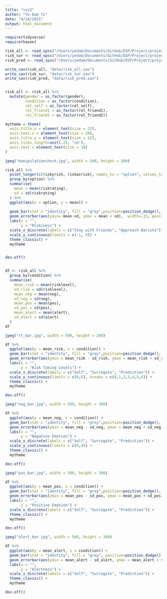 ```yaml
---
title: "viz2"
author: "Ye Dam Yi"
date: "4/14/2021"
output: html_document
---
```

```r
require(tidyverse)
require(haven)

```


```r
risk_all <- read_spss("/Users/yedam/Documents/GitHub/DSP/Project/project7-emotion-risk/data/risk_excluded.sav")
risk_sur <- read_spss("/Users/yedam/Documents/GitHub/DSP/Project/project7-emotion-risk/data/risk_sur.sav")
risk_pred <- read_spss("/Users/yedam/Documents/GitHub/DSP/Project/project7-emotion-risk/data/risk_pred.sav")

write_sav(risk_all, "data/risk_all.sav")
write_sav(risk_sur, "data/risk_sur.sav")
write_sav(risk_pred, "data/risk_pred.sav")


risk_all <- risk_all %>% 
  mutate(gender = as_factor(gender),
         condition = as_factor(condition),
         rel_self = as_factor(rel_self),
         rel_friend1 = as_factor(rel_friend1),
         rel_friend2 = as_factor(rel_friend2)) 

```

```r

mytheme = theme(
  axis.title.x = element_text(size = 22),
  axis.text.x = element_text(size = 20),
  axis.title.y = element_text(size = 22),
  axis.ticks.length=unit(.25, "cm"),
  axis.text = element_text(size = 18)
)

```

```r
jpeg("manipulationcheck.jpg", width = 500, height = 380)

risk_all %>% 
  pivot_longer(c(riskyrisk, riskavrisk), names_to = "option", values_to = "riskrating") %>% 
  group_by(option) %>% 
  summarise(
    mean = mean(riskrating),
    sd = sd(riskrating)
  ) %>% 
  ggplot(aes(x = option, y = mean)) +
  
  geom_bar(stat = "identity", fill = "grey",position=position_dodge(), width = .5) +  
  geom_errorbar(aes(ymin= mean-sd, ymax = mean + sd),  width=.15, position=position_dodge(.9)) +
  labs(x = "",
       y = "Riskiness") +
  scale_x_discrete(labels = c("Stay with Friends", "Approach Barista")) +
  scale_y_continuous(limits = c(-1, 4)) +
  theme_classic() +
  mytheme


dev.off()



```

```r
df <- risk_all %>% 
  group_by(condition) %>% 
  summarise(
    mean_risk = mean(risklevel),
    sd_risk = sd(risklevel),
    mean_neg = mean(neg),
    sd_neg = sd(neg),
    mean_pos = mean(pos),
    sd_pos = sd(pos),
    mean_alert = mean(alert),
    sd_alert = sd(alert)
  )
df
```
```r
jpeg("rt_bar.jpg", width = 500, height = 380)

df %>% 
  ggplot(aes(y = mean_risk, x = condition)) +
  geom_bar(stat = "identity", fill = "grey",position=position_dodge(), width = .5) +
  geom_errorbar(aes(ymin = mean_risk - sd_risk, ymax = mean_risk + sd_risk),  width=.15, position=position_dodge(.9)) +
  labs(x = "",
       y = "Risk Taking Levels") +
  scale_x_discrete(labels = c("Self", "Surrogate", "Prediction")) +
  scale_y_continuous(limits = c(0,6), breaks = c(0,1,2,3,4,5,6)) +
  theme_classic() +
  mytheme

dev.off()

```

```r
jpeg("neg_bar.jpg", width = 500, height = 380)

df %>% 
  ggplot(aes(y = mean_neg, x = condition)) +
  geom_bar(stat = "identity", fill = "grey",position=position_dodge(), width = .5) +
  geom_errorbar(aes(ymin = mean_neg - sd_neg, ymax = mean_neg + sd_neg),  width=.15, position=position_dodge(.9)) +
  labs(x = "",
       y = "Negative Emotion") +
  scale_x_discrete(labels = c("Self", "Surrogate", "Prediction")) +
  scale_y_continuous(limits = c(0,4)) +
  theme_classic() +
  mytheme

dev.off()

```

```r
jpeg("pos_bar.jpg", width = 500, height = 380)

df %>% 
  ggplot(aes(y = mean_pos, x = condition)) +
  geom_bar(stat = "identity", fill = "grey",position=position_dodge(), width = .5) +
  geom_errorbar(aes(ymin = mean_pos - sd_pos, ymax = mean_pos + sd_pos), width=.15, position=position_dodge(.9)) +
  labs(x = "",
       y = "Positive Emotion") +
  scale_x_discrete(labels = c("Self", "Surrogate", "Prediction")) +
  theme_classic() +
  mytheme

dev.off()

```

```r
jpeg("alert_bar.jpg", width = 500, height = 380)

df %>% 
  ggplot(aes(y = mean_alert, x = condition)) +
  geom_bar(stat = "identity", fill = "grey", position=position_dodge(), width = .5) +
  geom_errorbar(aes(ymin = mean_alert - sd_alert, ymax = mean_alert + sd_alert), width=.15, position=position_dodge(.9)) +
  labs(x = "",
       y = "Alertness") +
  scale_x_discrete(labels = c("Self", "Surrogate", "Prediction")) +
  theme_classic() +
  mytheme

dev.off()

```
